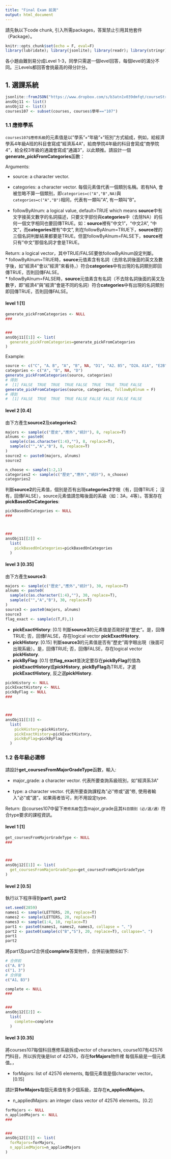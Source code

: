 ```yaml
---
title: "Final Exam 前測"
output: html_document
---
```



請先執以下code chunk, 引入所需packages，答案禁止引用其他套件（Package）。

```r
knitr::opts_chunk$set(echo = F, eval=F)
library(lubridate); library(jsonlite); library(readr); library(stringr); library(purrr); library(glue)
```

各小題由難到易分成Level 1-3，同學只需選一個level回答，每個level的滿分不同。三Levels都回答會挑最高的得分計分。

## 1. 選課系統


```r
jsonlite::fromJSON("https://www.dropbox.com/s/b3atn1v039dmfqt/courseStructure.json?dl=1") -> courses
ansObj11 <- list()
ansObj12 <- list()
courses107 <- subset(courses, courses$學年=="107")
```

### 1.1 應修學系

`courses107$應修系級`的元素值是以"學系"+"年級"+"班別"方式組成，例如，給經濟學系4年級A班的科目會寫成"經濟系4A"，給商學院4年級的科目會寫成"商學院4"，給全校3年級的通識會寫成"通識3"，以此類推。請設計一個**generate_pickFromCategories**函數：

Arguments:

  * source: a character vector.
  
  * categories: a character vector. 每個元素值代表一個類別名稱。若有NA, 會被忽略不算一個類別，即`categories=c("A","B",NA)`與`categories=c("A","B")`相同，代表有一類叫"A", 有一類叫"B"。
  
  * followByAlnum: a logical value, default=TRUE which means **source**中有文字接英文數字的名詞描述，只要文字部份與**categories**中（去除NA）的任何一個文字相同也要回傳TRUE。如：**source**裡有"中文1"，"中文2A", "中文"，而**categories**裡有"中文", 則在followByAlnum=TRUE下，**source**裡的三個名詞判斷結果都要是TRUE。但當followByAlnum=FALSE下，**source**裡只有"中文"那個名詞才會是TRUE。
  
Return: a logical vector，其中TRUE/FALSE要依followByAlnum設定判斷。  
  * followByAlnum=TRUE時，**source**元值素含有名詞（去除名詞後面的英文及數字後，如"經濟4"會以"經濟"來看待，）符合**categories**中有出現的名詞類別即回傳TRUE，否則回傳FALSE。  
  * followByAlnum=FALSE時，**source**元值素含有名詞（不去除名詞後面的英文及數字，即"經濟4"與"經濟"會是不同的名詞）符合**categories**中有出現的名詞類別即回傳TRUE，否則回傳FALSE。
  
#### level 1 [1]

```r
generate_pickFromCategories <- NULL
###


###
ansObj11[[1]] <- list(
  generate_pickFromCategories=generate_pickFromCategories
)
```

Example:

```r
source <- c("C", "A、B", "A", "B", NA, "D1", "A2、B5", "D2A、A1A", "E2B")
categories <- c("A", "B", NA, "D")
generate_pickFromCategories(source, categories)
# 得到
#  [1] FALSE  TRUE  TRUE  TRUE FALSE  TRUE  TRUE  TRUE FALSE
generate_pickFromCategories(source, categories, followByAlnum = F)
# 得到
#  [1] FALSE  TRUE  TRUE  TRUE FALSE FALSE FALSE FALSE FALSE
```

#### level 2 [0.4]

由下方產生**source2**及**categories2**:
```r
majors <- sample(c("歷史","應外","統計"), 8, replace=T)
alnums <- paste0(
  sample(c(as.character(1:4),""), 8, replace=T),
  sample(c("","A","B"), 8, replace=T)
)
source2 <- paste0(majors, alnums)
source2

n_choose <- sample(1:2,1)
categories2 <- sample(c("歷史","應外","統計"), n_choose)
categories2
```

判斷**source2**的元素值，個別是否有出現**categories2**字眼（有，回傳TRUE； 沒有，回傳FALSE），source元素值請忽略後面的系級（如：3A，4等）。答案存在**pickBasedOnCategories**:

```r
pickBasedOnCategories <- NULL
###



###
ansObj11[[2]] <- 
  list(
    pickBasedOnCategories=pickBasedOnCategories 
  )
```

#### level 3 [0.35]

由下方產生**source3**:  
```r
majors <- sample(c("歷史","應外","統計"), 30, replace=T)
alnums <- paste0(
  sample(c(as.character(1:4),""), 30, replace=T),
  sample(c("","A","B"), 30, replace=T)
)
source3 <- paste0(majors, alnums)
source3
flag_exact <- sample(c(T,F),1)
```

  * **pickExactHistory**: [0.1] 
  判斷**source3**的元素值是否剛好是"歷史"。是，回傳TRUE; 否，回傳FALSE，存在logical vector **pickExactHistory**.  
  * **pickHistory**: [0.15] 
  判斷**source3**的元素值是否有"歷史"兩字眼出現（後面可出現系級）。是，回傳TRUE; 否，回傳FALSE，存在logical vector **pickHistory**.  
  * **pickByFlag**: [0.1]
  依**flag_exact**值決定要存在**pickByFlag**的值為**pickExactHistory**或**pickHistory**, **pickByFlag**為TRUE，才選**pickExactHistory**,  反之選**pickHistory**.  
  
```r
pickHistory <- NULL
pickExactHistory <- NULL
pickByFlag <- NULL
###



###
ansObj11[[3]] <-
  list(
    pickHistory=pickHistory,
    pickExactHistory=pickExactHistory,
    pickByFlag=pickByFlag
  )
```

### 1.2 各年級必選修

請設計**get_coursesFromMajorGradeType**函數，輸入:

  * major_grade: a character vector. 代表所要查詢系級班別，如"經濟系3A"
  
  * type: a character vector. 代表所要查詢課程為"必"修或"選"修, 使用者輸入"必"或"選"。如果兩者皆可，則不用設定type. 

Return: 自courses107中留下`應修系級`包含major_grade且其`科目類別（必∕選∕通）`符合type要求的課程資訊。

#### level 1 [1]

```r
get_coursesFromMajorGradeType <- NULL
###



###
ansObj12[[1]] <- list(
  get_coursesFromMajorGradeType=get_coursesFromMajorGradeType
)
```

#### level 2 [0.5]

執行以下程序得到**part1**, **part2**
```r
set.seed(2859)
names1 <- sample(LETTERS, 20, replace=T)
names2 <- sample(LETTERS, 20, replace=T)
names3 <- sample(1:4, 10, replace=T)
part1 <- paste0(names1, names2, names3, collapse = "、")
part2 <- paste0(sample(c("B","S"), 20, replace=T), collapse="、")
part1
part2
```

將part1及part2合併成**complete**答案物件，合併前後關係如下:
```r
# 合併前
c("A、B")
c("1、3")
# 合併後
c("A1、B3")
```

```r
complete <- NULL
###


###
ansObj12[[2]] <-
  list(
    complete=complete
  )
```


#### level 3 [0.35]

將courses107每個科目應修系級拆成vector of characters, course107有42576門科目，所以拆完後是list of 42576，存在**forMajors**物件裡 每個系級是一個元素值。，

  * forMajors: list of 42576 elements, 每個元素值是個character vector。[0.15]
  
請計算**forMajors**每個元素值有多少個系級，並存在**n_appliedMajors**。

  * n_appliedMajors: an integer class vector of 42576 elements。[0.2]

```r
forMajors <- NULL
n_appliedMajors <- NULL
###


###
ansObj12[[3]] <- list(
  forMajors=forMajors,
  n_appliedMajors=n_appliedMajors
)

```

